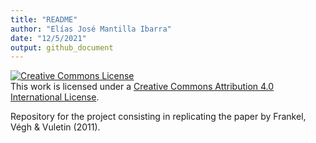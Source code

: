 ```yaml
---
title: "README"
author: "Elías José Mantilla Ibarra"
date: "12/5/2021"
output: github_document
---
```


<a rel="license" href="http://creativecommons.org/licenses/by/4.0/"><img alt="Creative Commons License" style="border-width:0" src="https://i.creativecommons.org/l/by/4.0/88x31.png" /></a><br />This work is licensed under a <a rel="license" href="http://creativecommons.org/licenses/by/4.0/">Creative Commons Attribution 4.0 International License</a>.

Repository for the project consisting in replicating the paper by Frankel, Végh & Vuletin (2011).